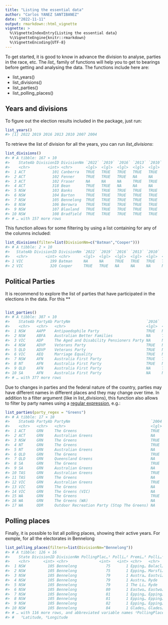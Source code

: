 ```yaml
---
title: "Listing the essential data"
author: "Carlos YANEZ SANTIBANEZ"
date: "2022-11-11"
output: rmarkdown::html_vignette
vignette: >
  %\VignetteIndexEntry{Listing the essential data}
  %\VignetteEngine{knitr::rmarkdown}
  %\VignetteEncoding{UTF-8}
---
```




To get started, it is good to know in advance the division to analyse, parties in the race, etc. The *list_* family of functions will help you to get to bearings before getting and analysing the data. The functions include here are:

- list_years()
- list_divisions()
- list_parties()
- list_polling_places()

## Years and divisions

To figure out the election results included in the package, just run:


```r
list_years()
#> [1] 2022 2019 2016 2013 2010 2007 2004
```

To retrieve the list of division for all the years, you can run *list_divisions*:


```r
list_divisions()
#> # A tibble: 167 × 10
#>    StateAb DivisionID DivisionNm `2022` `2019` `2016` `2013` `2010` `2007` `2004`
#>    <chr>        <int> <chr>      <lgl>  <lgl>  <lgl>  <lgl>  <lgl>  <lgl>  <lgl> 
#>  1 ACT            101 Canberra   TRUE   TRUE   TRUE   TRUE   TRUE   TRUE   TRUE  
#>  2 ACT            102 Fenner     TRUE   TRUE   TRUE   NA     NA     NA     NA    
#>  3 ACT            102 Fraser     NA     NA     NA     TRUE   TRUE   TRUE   TRUE  
#>  4 ACT            318 Bean       TRUE   TRUE   NA     NA     NA     NA     NA    
#>  5 NSW            103 Banks      TRUE   TRUE   TRUE   TRUE   TRUE   TRUE   TRUE  
#>  6 NSW            104 Barton     TRUE   TRUE   TRUE   TRUE   TRUE   TRUE   TRUE  
#>  7 NSW            105 Bennelong  TRUE   TRUE   TRUE   TRUE   TRUE   TRUE   TRUE  
#>  8 NSW            106 Berowra    TRUE   TRUE   TRUE   TRUE   TRUE   TRUE   TRUE  
#>  9 NSW            107 Blaxland   TRUE   TRUE   TRUE   TRUE   TRUE   TRUE   TRUE  
#> 10 NSW            108 Bradfield  TRUE   TRUE   TRUE   TRUE   TRUE   TRUE   TRUE  
#> # … with 157 more rows
```


This function allows for some filtering by using a list containing for any of the columns included:


```r
list_divisions(filter=list(DivisionNm=c("Batman","Cooper")))
#> # A tibble: 2 × 10
#>   StateAb DivisionID DivisionNm `2022` `2019` `2016` `2013` `2010` `2007` `2004`
#>   <chr>        <int> <chr>      <lgl>  <lgl>  <lgl>  <lgl>  <lgl>  <lgl>  <lgl> 
#> 1 VIC            199 Batman     NA     NA     TRUE   TRUE   TRUE   TRUE   TRUE  
#> 2 VIC            320 Cooper     TRUE   TRUE   NA     NA     NA     NA     NA
```

## Political Parties

It is recommend to explore the list of parties that have participated in the elections in the data. For this **


```r

list_parties()
#> # A tibble: 387 × 10
#>    StateAb PartyAb PartyNm                                  `2016` `2019` `2004` `2010` `2013` `2022` `2007`
#>    <chr>   <chr>   <chr>                                    <lgl>  <lgl>  <lgl>  <lgl>  <lgl>  <lgl>  <lgl> 
#>  1 NSW     AAPP    Antipaedophile Party                     TRUE   NA     NA     NA     NA     NA     NA    
#>  2 NSW     ABFA    Australian Better Families               NA     TRUE   NA     NA     NA     NA     NA    
#>  3 VIC     ADP     The Aged and Disability Pensioners Party NA     NA     TRUE   NA     NA     NA     NA    
#>  4 NSW     ADVP    Veterans Party                           TRUE   NA     NA     NA     NA     NA     NA    
#>  5 QLD     ADVP    Veterans Party                           TRUE   NA     NA     NA     NA     NA     NA    
#>  6 VIC     AEQ     Marriage Equality                        TRUE   NA     NA     NA     NA     NA     NA    
#>  7 NSW     AFN     Australia First Party                    TRUE   TRUE   NA     TRUE   TRUE   NA     NA    
#>  8 NT      AFN     Australia First Party                    TRUE   NA     NA     NA     NA     NA     NA    
#>  9 QLD     AFN     Australia First Party                    NA     TRUE   NA     NA     NA     NA     NA    
#> 10 SA      AFN     Australia First Party                    NA     NA     NA     NA     TRUE   NA     NA    
#> # … with 377 more rows
```


Due to changes in parties and the federal nature of the country, parties may have different names in different places and they may change over time. In addition to a filter argument (like in list_divisions), this function also allows to filter by party names using  a [regular expression](https://en.wikipedia.org/wiki/Regular_expression), e.g.:


```r
list_parties(party_regex = "Greens")
#> # A tibble: 17 × 10
#>    StateAb PartyAb PartyNm                                    `2004` `2007` `2010` `2013` `2016` `2019` `2022`
#>    <chr>   <chr>   <chr>                                      <lgl>  <lgl>  <lgl>  <lgl>  <lgl>  <lgl>  <lgl> 
#>  1 ACT     GRN     The Greens                                 TRUE   TRUE   TRUE   NA     TRUE   TRUE   TRUE  
#>  2 ACT     GRN     Australian Greens                          NA     NA     NA     TRUE   NA     NA     NA    
#>  3 NSW     GRN     The Greens                                 TRUE   TRUE   TRUE   TRUE   TRUE   TRUE   TRUE  
#>  4 NT      GRN     The Greens                                 TRUE   TRUE   TRUE   NA     TRUE   TRUE   TRUE  
#>  5 NT      GRN     Australian Greens                          NA     NA     NA     TRUE   NA     NA     NA    
#>  6 QLD     GRN     The Greens                                 TRUE   TRUE   TRUE   TRUE   TRUE   TRUE   NA    
#>  7 QLD     GRN     Queensland Greens                          NA     NA     NA     NA     NA     NA     TRUE  
#>  8 SA      GRN     The Greens                                 TRUE   TRUE   TRUE   NA     TRUE   TRUE   TRUE  
#>  9 SA      GRN     Australian Greens                          NA     NA     NA     TRUE   NA     NA     NA    
#> 10 TAS     GRN     Australian Greens                          TRUE   NA     TRUE   TRUE   NA     NA     NA    
#> 11 TAS     GRN     The Greens                                 NA     TRUE   NA     NA     TRUE   TRUE   TRUE  
#> 12 VIC     GRN     Australian Greens                          TRUE   TRUE   TRUE   NA     NA     NA     NA    
#> 13 VIC     GRN     The Greens                                 NA     NA     NA     TRUE   TRUE   NA     TRUE  
#> 14 VIC     GRN     The Greens (VIC)                           NA     NA     NA     NA     NA     TRUE   NA    
#> 15 WA      GRN     The Greens                                 TRUE   TRUE   TRUE   NA     NA     NA     NA    
#> 16 WA      GRN     The Greens (WA)                            NA     NA     NA     TRUE   TRUE   TRUE   TRUE  
#> 17 WA      ODR     Outdoor Recreation Party (Stop The Greens) NA     NA     NA     NA     TRUE   NA     NA
```


## Polling places

Finally, it is possible to list all polling places, showing their active years. For exmple, for all the electorates in Bennelong


```r
list_polling_places(filters=list(DivisionNm="Bennelong"))
#> # A tibble: 126 × 16
#>    State DivisionID DivisionNm PollingPlac…¹ Polli…² Premi…³ Polli…⁴ Latit…⁵ Longi…⁶ `2004` `2007` `2010` `2013` `2016` `2019` `2022`
#>    <chr>      <int> <chr>              <int>   <int> <chr>   <chr>     <dbl>   <dbl> <lgl>  <lgl>  <lgl>  <lgl>  <lgl>  <lgl>  <lgl> 
#>  1 NSW          105 Bennelong             75       1 Epping… Balacl…   -33.8    151. TRUE   TRUE   TRUE   TRUE   TRUE   TRUE   TRUE  
#>  2 NSW          105 Bennelong             75       1 Epping… Marsfi…   -33.8    151. TRUE   TRUE   TRUE   TRUE   TRUE   TRUE   TRUE  
#>  3 NSW          105 Bennelong             79       1 Austra… Eastvi…   -33.8    151. TRUE   TRUE   TRUE   TRUE   TRUE   TRUE   NA    
#>  4 NSW          105 Bennelong             79       1 Austra… Ryde      -33.8    151. TRUE   TRUE   TRUE   TRUE   TRUE   TRUE   NA    
#>  5 NSW          105 Bennelong             79       1 The Li… Ryde      -33.8    151. NA     NA     NA     NA     NA     NA     TRUE  
#>  6 NSW          105 Bennelong             80       1 Eastwo… Eastwo…   -33.8    151. TRUE   TRUE   TRUE   TRUE   TRUE   TRUE   TRUE  
#>  7 NSW          105 Bennelong             81       1 Epping… Epping…   -33.8    151. TRUE   TRUE   TRUE   NA     NA     NA     NA    
#>  8 NSW          105 Bennelong             81       1 Epping… Epping…   -33.8    151. NA     NA     NA     TRUE   TRUE   TRUE   TRUE  
#>  9 NSW          105 Bennelong             82       1 Epping… Epping…   -33.8    151. TRUE   TRUE   TRUE   TRUE   TRUE   TRUE   TRUE  
#> 10 NSW          105 Bennelong             84       1 Glades… Glades…   -33.8    151. TRUE   TRUE   TRUE   TRUE   TRUE   TRUE   TRUE  
#> # … with 116 more rows, and abbreviated variable names ¹​PollingPlaceID, ²​PollingPlaceTypeID, ³​PremisesNm, ⁴​PollingPlaceNm,
#> #   ⁵​Latitude, ⁶​Longitude
```




